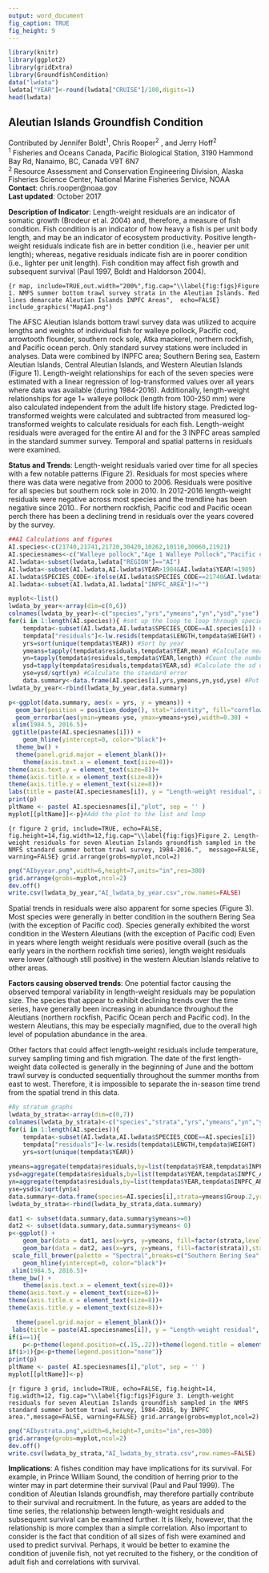 ```yaml
---
output: word_document
fig_caption: TRUE
fig_height: 9
---
```


```r
library(knitr)
library(ggplot2)
library(gridExtra)
library(GroundfishCondition)
data("lwdata")
lwdata["YEAR"]<-round(lwdata["CRUISE"]/100,digits=1)
head(lwdata)

```

## Aleutian Islands Groundfish Condition
Contributed by Jennifer Boldt^1^, Chris Rooper^2^ , and Jerry Hoff^2^   
^1^ Fisheries and Oceans Canada, Pacific Biological Station, 3190 Hammond Bay Rd, Nanaimo, BC, Canada V9T 6N7  
^2^ Resource Assessment and Conservation Engineering Division, Alaska Fisheries Science Center, National Marine Fisheries Service, NOAA  
**Contact**: chris.rooper@noaa.gov  
**Last updated**:  October 2017

**Description of Indicator**: Length-weight residuals are an indicator of somatic growth (Brodeur et al. 2004) and, therefore, a measure of fish condition. Fish condition is an indicator of how heavy a fish is per unit body length, and may be an indicator of ecosystem productivity. Positive length-weight residuals indicate fish are in better condition (i.e., heavier per unit length); whereas, negative residuals indicate fish are in poorer condition (i.e., lighter per unit length). Fish condition may affect fish growth and subsequent survival (Paul 1997, Boldt and Haldorson 2004).

```{r map, include=TRUE,out.width="200%",fig.cap="\\label{fig:figs}Figure 1. NMFS summer bottom trawl survey strata in the Aleutian Islands. Red lines demarcate Aleutian Islands INPFC Areas",  echo=FALSE}
include_graphics("MapAI.png") 
```

The AFSC Aleutian Islands bottom trawl survey data was utilized to acquire lengths and weights of individual fish for walleye pollock, Pacific cod, arrowtooth flounder, southern rock sole, Atka mackerel, northern rockfish, and Pacific ocean perch.  Only standard survey stations were included in analyses.  Data were combined by INPFC area; Southern Bering sea, Eastern Aleutian Islands, Central Aleutian Islands, and Western Aleutian Islands (Figure 1). Length-weight relationships for each of the seven species were estimated with a linear regression of log-transformed values over all years where data was available (during 1984-2016). Additionally, length-weight relationships for age 1+ walleye pollock (length from 100-250 mm) were also calculated independent from the adult life history stage. Predicted log-transformed weights were calculated and subtracted from measured log-transformed weights to calculate residuals for each fish.  Length-weight residuals were averaged for the entire AI and for the 3 INPFC areas sampled in the standard summer survey.  Temporal and spatial patterns in residuals were examined.  

**Status and Trends**: Length-weight residuals varied over time for all species with a few notable patterns (Figure 2).  Residuals for most species where there was data were negative from 2000 to 2006.  Residuals were positive for all species but southern rock sole in 2010. In 2012-2016 length-weight residuals were negative across most species and the trendline has been negative since 2010.. For northern rockfish, Pacific cod and Pacific ocean perch there has been a declining trend in residuals over the years covered by the survey. 



```r
##AI Calculations and figures
AI.species<-c(21740,21741,21720,30420,10262,10110,30060,21921)
AI.speciesnames<-c("Walleye pollock","Age 1 Walleye Pollock","Pacific cod","Northern rockfish","Southern rock sole","Arrowtooth flounder","Pacific Ocean perch","Atka mackerel")
AI.lwdata<-subset(lwdata,lwdata["REGION"]=="AI")
AI.lwdata<-subset(AI.lwdata,AI.lwdata$YEAR>1984&AI.lwdata$YEAR!=1989)
AI.lwdata$SPECIES_CODE<-ifelse(AI.lwdata$SPECIES_CODE==21740&AI.lwdata$LENGTH<250&AI.lwdata$LENGTH>=100, 21741, AI.lwdata$SPECIES_CODE)
AI.lwdata<-subset(AI.lwdata,AI.lwdata["INPFC_AREA"]!="")

myplot<-list()
lwdata_by_year<-array(dim=c(0,6))
colnames(lwdata_by_year)<-c("species","yrs","ymeans","yn","ysd","yse")
for(i in 1:length(AI.species)){ #set up the loop to loop through species
	tempdata<-subset(AI.lwdata,AI.lwdata$SPECIES_CODE==AI.species[i]) #subset the data to the species of interest
	tempdata["residuals"]<-lw.resids(tempdata$LENGTH,tempdata$WEIGHT) # Use the lw.resids function to calculate the residuals
	yrs=sort(unique(tempdata$YEAR)) #Sort by year
	ymeans=tapply(tempdata$residuals,tempdata$YEAR,mean) #Calculate mean by year
	yn=tapply(tempdata$residuals,tempdata$YEAR,length) #Count the number of observations by year
	ysd=tapply(tempdata$residuals,tempdata$YEAR,sd) #Calculate the sd of the mean by year
	yse=ysd/sqrt(yn) #Calculate the standard error
	data.summary<-data.frame(AI.species[i],yrs,ymeans,yn,ysd,yse) #Put the mean, SE and year into a data frame for plotting
lwdata_by_year<-rbind(lwdata_by_year,data.summary)

p<-ggplot(data.summary, aes(x = yrs, y = ymeans)) +  
  geom_bar(position = position_dodge(), stat="identity", fill="cornflowerblue",col="black", width=1) + 
  geom_errorbar(aes(ymin=ymeans-yse, ymax=ymeans+yse),width=0.30) +
 xlim(1984.5, 2016.5)+
 ggtitle(paste(AI.speciesnames[i])) + 
	geom_hline(yintercept=0, color="black")+
  theme_bw() +
  theme(panel.grid.major = element_blank())+
	theme(axis.text.x = element_text(size=8))+
theme(axis.text.y = element_text(size=8))+
theme(axis.title.x = element_text(size=8))+
theme(axis.title.y = element_text(size=8))+
labs(title = paste(AI.speciesnames[i]), y = "Length-weight residual", x = "Year")
print(p)
pltName <- paste( AI.speciesnames[i],"plot", sep = '' )
myplot[[pltName]]<-p}#Add the plot to the list and loop

```

```{r figure 2 grid, include=TRUE, echo=FALSE, fig.height=14,fig.width=12,fig.cap="\\label{fig:figs}Figure 2. Length-weight residuals for seven Aleutian Islands groundfish sampled in the NMFS standard summer bottom trawl survey, 1984-2016.",  message=FALSE, warning=FALSE}
grid.arrange(grobs=myplot,ncol=2)
```

```r
png("AIbyyear.png",width=6,height=7,units="in",res=300)
grid.arrange(grobs=myplot,ncol=2)
dev.off()
write.csv(lwdata_by_year,"AI_lwdata_by_year.csv",row.names=FALSE)
```

Spatial trends in residuals were also apparent for some species (Figure 3).  Most species were generally in better condition in the southern Bering Sea (with the exception of Pacific cod). Species generally exhibited the worst condition in the Western Aleutians (with the exception of Pacific cod) Even in years where length weight residuals were positive overall (such as the early years in the northern rockfish time series), length weight residuals were lower (although still positive) in the western Aleutian Islands relative to other areas. 

**Factors causing observed trends**: One potential factor causing the observed temporal variability in length-weight residuals may be population size. The species that appear to exhibit declining trends over the time series, have generally been increasing in abundance throughout the Aleutians (northern rockfish, Pacific Ocean perch and Pacific cod). In the western Aleutians, this may be especially magnified, due to the overall high level of population abundance in the area.

Other factors that could affect length-weight residuals include temperature, survey sampling timing and fish migration.  The date of the first length-weight data collected is generally in the beginning of June and the bottom trawl survey is conducted sequentially throughout the summer months from east to west. Therefore, it is impossible to separate the in-season time trend from the spatial trend in this data. 


```r
#By stratum graphs
lwdata_by_strata<-array(dim=c(0,7))
colnames(lwdata_by_strata)<-c("species","strata","yrs","ymeans","yn","ysd","yse")
for(i in 1:length(AI.species)){
	tempdata<-subset(AI.lwdata,AI.lwdata$SPECIES_CODE==AI.species[i])
	tempdata["residuals"]<-lw.resids(tempdata$LENGTH,tempdata$WEIGHT)
	yrs=sort(unique(tempdata$YEAR))
	
ymeans=aggregate(tempdata$residuals,by=list(tempdata$YEAR,tempdata$INPFC_AREA),mean)
ysd=aggregate(tempdata$residuals,by=list(tempdata$YEAR,tempdata$INPFC_AREA),sd)
yn=aggregate(tempdata$residuals,by=list(tempdata$YEAR,tempdata$INPFC_AREA),length)
yse=ysd$x/sqrt(yn$x)
data.summary<-data.frame(species=AI.species[i],strata=ymeans$Group.2,yrs=ymeans$Group.1,ymeans=ymeans$x,yn=yn$x,ysd=ysd$x,yse=yse)
lwdata_by_strata<-rbind(lwdata_by_strata,data.summary)

dat1 <- subset(data.summary,data.summary$ymeans>=0)
dat2 <- subset(data.summary,data.summary$ymeans< 0)
p<-ggplot() +
	geom_bar(data = dat1, aes(x=yrs, y=ymeans, fill=factor(strata,levels= c("Southern Bering Sea","Eastern Aleutians","Central Aleutians","Western Aleutians"))),stat = "identity",col="black",width=1) +
    geom_bar(data = dat2, aes(x=yrs, y=ymeans, fill=factor(strata)),stat = "identity",col="black",width=1)+
 scale_fill_brewer(palette = "Spectral",breaks=c("Southern Bering Sea","Eastern Aleutians","Central Aleutians","Western Aleutians"))+
	geom_hline(yintercept=0, color="black")+
 xlim(1984.5, 2016.5)+
theme_bw() +
	theme(axis.text.x = element_text(size=8))+
theme(axis.text.y = element_text(size=8))+
theme(axis.title.x = element_text(size=8))+
theme(axis.title.y = element_text(size=8))+

  theme(panel.grid.major = element_blank())+
 labs(title = paste(AI.speciesnames[i]), y = "Length-weight residual", x = "Year", fill = "")
if(i==1){
    p<-p+theme(legend.position=c(.15,.22))+theme(legend.title = element_blank())+theme(legend.text = element_text(size = 8))}
if(i>1){p<-p+theme(legend.position="none")}
print(p)
pltName <- paste( AI.speciesnames[i],"plot", sep = '' )
myplot[[pltName]]<-p}

```

```{r figure 3 grid, include=TRUE, echo=FALSE, fig.height=14, fig.width=12, fig.cap="\\label{fig:figs}Figure 3. Length-weight residuals for seven Aleutian Islands groundfish sampled in the NMFS standard summer bottom trawl survey, 1984-2016, by INPFC area.",message=FALSE, warning=FALSE}
grid.arrange(grobs=myplot,ncol=2)
```

```r
png("AIbystrata.png",width=6,height=7,units="in",res=300)
grid.arrange(grobs=myplot,ncol=2)
dev.off()
write.csv(lwdata_by_strata,"AI_lwdata_by_strata.csv",row.names=FALSE)
```

**Implications**: A fishes condition may have implications for its survival.  For example, in Prince William Sound, the condition of herring prior to the winter may in part determine their survival (Paul and Paul 1999).  The condition of Aleutian Islands groundfish, may therefore partially contribute to their survival and recruitment. In the future, as years are added to the time series, the relationship between length-weight residuals and subsequent survival can be examined further.  It is likely, however, that the relationship is more complex than a simple correlation.  Also important to consider is the fact that condition of all sizes of fish were examined and used to predict survival.  Perhaps, it would be better to examine the condition of juvenile fish, not yet recruited to the fishery, or the condition of adult fish and correlations with survival.  